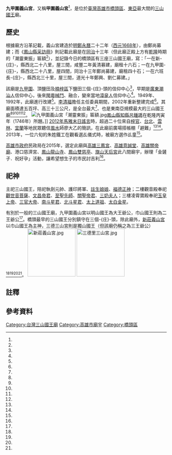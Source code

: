 {{coord|22.743646|120.291452|display=title}}
{{東亞廟宇
| name = 九甲圍義山宮
| img =File:九甲圍義山宮.jpg
| img_capt = 
| image_width = 250px
| location = {{TWN}}[[高雄市|高雄市]][[橋頭區|橋頭區]]甲南里甲新路82號<ref name="文化部"/>
| god =三山國王
| type = 
| struct = 
| open_year = {{TWN-MING}}[[永曆_(南明)|永曆]]二十二年（[[西元|西元]][[1668年|1668年]]）
| cere_date =
| cultural_collection= 
|}}

'''九甲圍義山宮'''，又稱'''甲圍義山宮'''<ref name="文化部"/>，是位於[[臺灣|臺灣]][[高雄市|高雄市]][[橋頭區|橋頭區]]、[[東亞|東亞]]最大間的[[三山國王|三山國王]]廟。

==歷史==
根據廟方沿革記載，義山宮建造於[[明鄭|明鄭]][[永曆_(南明)|永曆]]二十二年（[[西元|西元]][[1668年|1668年]]），由鄭尚募建；而《[[鳳山縣采訪冊|鳳山縣采訪冊]]》則記載此廟是在[[同治|同治]]十三年（但此廟正殿上方有[[乾隆|乾隆]]時期的「潮靈東振」匾額<ref name="區公所"/>），並記錄今日的橋頭區有三座三山國王廟，寫：「一在新-{庄}-，縣西北二十八里，屋三間，咸豐二年黃清募建，廟租十六石；一在九甲圍-{庄}-，縣西北二十八里，屋四間，同治十三年鄭尚募建，廟租四十石；一在六班長-{庄}-，縣西北三十里，屋三間，道光十年鄭興、劉仁募建。」

該廟是[[九甲圍|九甲圍]]、頂鹽田及[[楠梓區|楠梓區]]下鹽田三個-{庄}-頭的信仰中心<ref name="人間福報"/>，早期是[[潮州民系|廣東潮汕人]]信仰中心，後來[[閩粵械鬥|閩粵械鬥]]、融合，變來當地[[閩南人|漳泉人]]信仰中心<ref name="周敏煌1"/>。1949年、1992年，此廟進行改建<ref name="人間福報"/>。[[李清福|李清福]]擔任主任委員期間，2002年重新整建完成<ref name="蔡宗彥"/>。其廟面積達五百坪、高三十三公尺，是全台最大<ref name="人間福報"/>、也是東南亞規模最大的三山國王廟<ref name="區公所"/><ref name="張啟芳"/><ref name="周敏煌1"/><ref name="蔡宗彥"/><ref name="陳宏瑞"/>。
[[File:九甲圍義山宮「潮靈東振」匾額.jpg|thumb]][[清朝鳳山縣知縣列表|鳳山縣知縣]][[呂鍾琇|呂鍾琇]]在乾隆丙寅年（1746年）所題。]]
[[2012年現象|2012年馬雅末日謠言]]時，超過二十位來自[[梓官|梓官]]、[[台北|台北]]、[[雲林|雲林]]、[[宜蘭縣|宜蘭]]等地民眾聽信[[風水|風水]]師廖大乙的簡訊，在此廟前廣場搭帳棚「避難」<ref name="陳宏瑞"/><ref name="躲末日"/>。2013年，一位六旬的朱姓鐵工在觀看選乩儀式時，被廟方選作乩童<ref name="黃佳琳"/>。

[[高雄市政府|高雄市政府]]民政局在2015年，選定此廟與[[高雄三鳳宮|高雄三鳳宮]]、[[高雄意誠堂|高雄意誠堂]]、[[高雄關帝廟|高雄關帝廟]]、港口慈濟宮、[[鳳山龍山寺|鳳山龍山寺]]、[[鳳山雙慈亭|鳳山雙慈亭]]、[[旗山天后宮|旗山天后宮]]此八間廟宇，辦理「金鏟子．祝好孕」活動，讓希望想生子的市民討吉利<ref name="石秀華"/>。

==祀神==
主祀三山國王，陪祀執劍元帥、護印將軍、[[註生娘娘|註生娘娘]]、[[福德正神|福德正神]]；二樓觀音殿奉祀[[觀世音菩薩|觀世音菩薩]]、[[文昌帝君|文昌帝君]]、[[至聖先師|至聖先師]]、[[關聖帝君|關聖帝君]]、[[三奶夫人|三奶夫人]]；三樓凌霄寶殿奉祀[[玉皇上帝|玉皇上帝]]、[[三官大帝|三官大帝]]、[[南斗星君|南斗星君]]、[[北斗星君|北斗星君]]、[[太上道祖|太上道祖]]、[[太白金星|太白金星]]。

有別於一般的三山國王廟，九甲圍義山宮以明山國王為大王爺公，巾山國王則為二王爺公<ref name="張啟芳"/>。橋頭最早的三山國王分別鎮守在三個-{庄}-頭，除此廟外，[[新莊義山宮|新莊義山宮]]以巾山國王為主神，三德三山宮則是獨山國王（但該廟仍稱之為三王爺公）<ref name="區公所"/><ref name="人間福報"/><ref name="周敏煌1"/><ref name="蔡宗彥"/>。
[[File:新莊義山宮.jpg|150px]]
[[File:三德里三山宮.jpg|150px]]

==註釋==
{{notelist|iger=}}

== 參考資料 ==
{{portal box|高雄}}
{{reflist|1|refs=

<ref name="石秀華">{{Cite news|url=http://www.appledaily.com.tw/realtimenews/article/new/20150428/600477/|title=金鏟子祝好孕　1500個免費送高市民|author=|language=zh-tw|publisher=《蘋果日報》|date=2015-04-28|accessdate=2016-05-18}}</ref>

<ref name="躲末日">{{Cite news|url=http://www.appledaily.com.tw/appledaily/article/headline/20121221/34719614/|title=躲末日 20人廟前睡帳篷|author=|language=zh-tw|publisher=《蘋果日報》|date=2012-12-21|accessdate=2016-05-18|archive-date=2016-06-04|archive-url=https://web.archive.org/web/20160604030300/http://www.appledaily.com.tw/appledaily/article/headline/20121221/34719614/|dead-url=no}}</ref>

<ref name="黃佳琳">{{Cite news|url=https://tw.news.yahoo.com/%E7%A5%9E%E6%98%8E%E4%BB%A3%E8%A8%80%E4%BA%BA-%E5%9D%90%E9%87%98%E6%A4%85-%E4%B8%8A%E5%88%80%E6%A2%AF-%E9%90%B5%E5%B7%A5%E8%AE%8A%E4%B9%A9%E7%AB%A5-203406295.html|title=《神明代言人》坐釘椅、上刀梯 鐵工變乩童|author=黃佳琳|language=zh-tw|publisher=《自由時報》|date=2013-02-28|accessdate=2016-05-17|deadurl=yes|archiveurl=https://web.archive.org/web/20160601143919/https://tw.news.yahoo.com/%E7%A5%9E%E6%98%8E%E4%BB%A3%E8%A8%80%E4%BA%BA-%E5%9D%90%E9%87%98%E6%A4%85-%E4%B8%8A%E5%88%80%E6%A2%AF-%E9%90%B5%E5%B7%A5%E8%AE%8A%E4%B9%A9%E7%AB%A5-203406295.html|archivedate=2016-06-01}}</ref>

<ref name="文化部">{{Cite web|url=http://event.moc.gov.tw/ct.asp?xItem=1555082&ctNode=730&mp=1|title=高雄市甲圍義山宮三山國王廟|author=|language=zh-tw|publisher=文化部全國藝文活動資訊系統網|date=2015-04-13|accessdate=2016-05-17|archive-date=2020-05-01|archive-url=https://web.archive.org/web/20200501165509/http://event.moc.gov.tw/ct.asp?xItem=1555082&ctNode=730&mp=1|dead-url=no}}</ref>

<ref name="區公所">{{Cite web|url=http://www.ctc.gov.tw/Characteristic/jongmyo.php|title=宗廟巡禮|author=|language=zh-tw|publisher=高雄市橋頭區公所|date=|accessdate=2016-05-17|archive-date=2016-11-16|archive-url=https://web.archive.org/web/20161116162439/http://www.ctc.gov.tw/Characteristic/jongmyo.php|dead-url=yes}}</ref>

<ref name="周敏煌1">{{Cite news|url=http://hk.crntt.com/doc/1024/2/4/3/102424351.html?coluid=211&kindid=9991&docid=102424351&mdate=0710233506|title=最大三山國王廟　高雄義山宮平安宴盛大
|author=周敏煌|language=zh-hk|publisher=中國評論新聞|date=2013-01-31|accessdate=2016-05-17}}</ref>

<ref name="張啟芳">{{Cite news|url=http://www.chinatimes.com/newspapers/20140207000561-260107|title=星期人物－李清福：跟著神明助人最樂|author=張啟芳|language=zh-tw|publisher=《中國時報》|date=2014-02-07|accessdate=2016-05-17|archive-date=2020-05-01|archive-url=https://web.archive.org/web/20200501165521/https://www.chinatimes.com/newspapers/20140207000561-260107|dead-url=no}}</ref>

<ref name="陳宏瑞">{{Cite news|url=http://www.appledaily.com.tw/appledaily/article/headline/20131205/35485661/|title=這里最大廟：甲南里義山宮 搭末日風潮|author=陳宏瑞|language=zh-tw|publisher=《蘋果日報》|date=2013-12-05|accessdate=2016-05-17|archive-date=2016-06-03|archive-url=https://web.archive.org/web/20160603142704/http://www.appledaily.com.tw/appledaily/article/headline/20131205/35485661/|dead-url=no}}</ref>

<ref name="蔡宗彥">{{Cite news|url=http://www.twtimes.com.tw/index.php?page=news&nid=37710|title=宗教台灣　橋頭義山宮　宏偉廣闊　東南亞最大三山國王廟|author=蔡宗彥|language=zh-tw|publisher=《臺灣時報》|date=2009-04-11|accessdate=2016-05-17|archive-url=https://web.archive.org/web/20160604101808/http://www.twtimes.com.tw/index.php?page=news&nid=37710|archive-date=2016-06-04|dead-url=yes}}</ref>

<ref name="人間福報">{{Cite news|url=http://www.merit-times.com/NewsPage.aspx?unid=287458|title=橋頭義山宮炸惡鬼 為遶境暖身|author=|language=zh-tw|publisher=《人間福報》|date=2012-12-20|accessdate=2016-05-17|archive-date=2020-05-01|archive-url=https://web.archive.org/web/20200501165542/https://www.merit-times.com/NewsPage.aspx?unid=287458|dead-url=no}}</ref>

}}


[[Category:台灣三山國王廟|Category:台灣三山國王廟]]
[[Category:高雄市廟宇|Category:高雄市廟宇]]
[[Category:橋頭區|Category:橋頭區]]